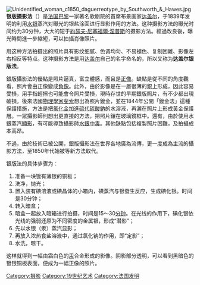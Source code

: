 {{unreferenced|time=2013-7-9}} 
[[File:Unidentified_woman_c1850_daguerreotype_by_Southworth_&_Hawes.jpg|right]] '''银版摄影法'''（{{lang-en|Daguerreotype}}）是[[法国|法国]][[巴黎|巴黎]]一家著名歌剧院的首席布景画家[[达盖尔|达盖尔]]，于1839年发明的利用[[水银|水银]]蒸汽对曝光的银盐涂面进行显影作用的方法。这种摄影方法的曝光时间约为30分钟，大大的短于[[約瑟夫·尼塞福爾·涅普斯|約瑟夫·尼塞福爾·涅普斯]]的摄影方法。經過改良後，曝光時間進一步縮短，可以拍攝肖像照片。

用这种方法拍摄出的照片具有影纹细腻、色调均匀、不易褪色、复制困難、影像左右相反等特点。这种摄影方法是用[[达盖尔|达盖尔]]自己的名字命名的，所以又称为'''达盖尔银版法'''。

銀版攝影法的優點是照片逼真，富立體感，而且是[[正像|正像]]。缺點是從不同的角度觀看，照片會由正像變成[[負像|負像]]。此外，由於影像是在一層很薄的銀上形成，因此容易受損，用手指輕擦也可能會令照片受損，現時存世的早期銀版照片，有不少都出現破損。後來法國[[物理學家|物理學家]][[阿曼德·斐索|斐索]]想出為照片鍍金，並在1844年公開「鍍金法」這種保護措施，方法是把[[氯化金|氯化金]]加進[[硫代硫酸鈉|硫代硫酸鈉]]的水溶液，再灑在照片上形成黃金保護層。一眾攝影師則想出更直接的方法，把照片鑲在玻璃鏡框中。還有，由於使用水銀蒸汽[[顯影|顯影]]，有可能導致攝影師[[水銀中毒|水銀中毒]]。其他缺點包括複製照片困難，及拍攝成本高昂。

不過，由於技術已被公開，銀版攝影法在世界各地廣為流傳，更一度成為主流的攝影方法，至1850年代始被{{link-en|濕版火棉膠攝影法|Collodion process}}等新方法取代。

银版法的具体步骤为：
# 准备一块镀有薄银的铜板；
# 洗净，抛光；
# 置入装有碘溶液或碘晶体的小箱内，碘蒸汽与银發生反应，生成碘化银。时间是30分钟；
# 转入暗盒；
# 暗盒一起放入暗箱进行拍摄，时间是15～30[[分钟|分钟]]。在光线的作用下，碘化银依光线的强弱还原为不同密度的金属银，形成“潜影”；
# 先以水银（汞）蒸汽显影；
# 再放入浓热食盐溶液中，通过氯化钠的作用，即“定影”；
# 水洗，晾干。

这样就得到一幅由霜白色的[[汞|汞]]合金形成的影像。阴影部分透明，可以看到黑暗色的镀银铜板表面，便成为一幅正像的照片。
{{Photography}}

{{Authority control}}

[[Category:摄影|Category:摄影]]
[[Category:19世纪艺术|Category:19世纪艺术]]
[[Category:法国发明|Category:法国发明]]